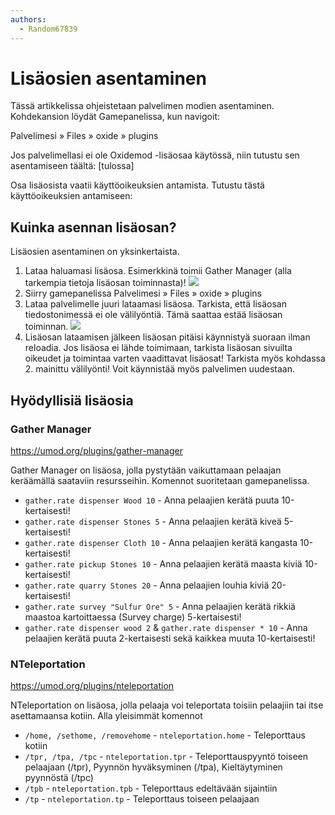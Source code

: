 ```yaml
---
authors:
  - Random67839
---
```


# Lisäosien asentaminen

Tässä artikkelissa ohjeistetaan palvelimen modien asentaminen. Kohdekansion
löydät Gamepanelissa, kun navigoit:

Palvelimesi » Files » oxide » plugins

Jos palvelimellasi ei ole Oxidemod -lisäosaa käytössä, niin tutustu sen
asentamiseen täältä: [tulossa]

Osa lisäosista vaatii käyttöoikeuksien antamista. Tutustu tästä käyttöoikeuksien
antamiseen:

## Kuinka asennan lisäosan?

Lisäosien asentaminen on yksinkertaista.

1. Lataa haluamasi lisäosa. Esimerkkinä toimii Gather Manager (alla tarkempia
   tietoja lisäosan toiminnasta)!
   ![](https://cdn.bittivirta.fi/docimg/crisp/image_6zgskq.png)
2. Siirry gamepanelissa Palvelimesi » Files » oxide » plugins
3. Lataa palvelimelle juuri lataamasi lisäosa. Tarkista, että lisäosan
   tiedostonimessä ei ole välilyöntiä. Tämä saattaa estää lisäosan toiminnan.
   ![](https://cdn.bittivirta.fi/docimg/crisp/th7pnh3cpk_1wb9fdj.png)
4. Lisäosan lataamisen jälkeen lisäosan pitäisi käynnistyä suoraan ilman
   reloadia. Jos lisäosa ei lähde toimimaan, tarkista lisäosan sivuilta oikeudet
   ja toimintaa varten vaadittavat lisäosat! Tarkista myös kohdassa 2. mainittu
   välilyönti! Voit käynnistää myös palvelimen uudestaan.

## Hyödyllisiä lisäosia

### Gather Manager

https://umod.org/plugins/gather-manager

Gather Manager on lisäosa, jolla pystytään vaikuttamaan pelaajan keräämällä
saataviin resursseihin. Komennot suoritetaan gamepanelissa.

-   `gather.rate dispenser Wood 10` - Anna pelaajien kerätä puuta
    10-kertaisesti!
-   `gather.rate dispenser Stones 5` - Anna pelaajien kerätä kiveä
    5-kertaisesti!
-   `gather.rate dispenser Cloth 10` - Anna pelaajien kerätä kangasta
    10-kertaisesti!
-   `gather.rate pickup Stones 10` - Anna pelaajien kerätä maasta kiviä
    10-kertaisesti!
-   `gather.rate quarry Stones 20` - Anna pelaajien louhia kiviä 20-kertaisesti!
-   `gather.rate survey "Sulfur Ore" 5` - Anna pelaajien kerätä rikkiä maastoa
    kartoittaessa (Survey charge) 5-kertaisesti!
-   `gather.rate dispenser wood 2` & `gather.rate dispenser * 10` - Anna
    pelaajien kerätä puuta 2-kertaisesti sekä kaikkea muuta 10-kertaisesti!

### NTeleportation

https://umod.org/plugins/nteleportation

NTeleportation on lisäosa, jolla pelaaja voi teleportata toisiin pelaajiin tai
itse asettamaansa kotiin. Alla yleisimmät komennot

-   `/home, /sethome, /removehome` - `nteleportation.home` - Teleporttaus kotiin
-   `/tpr, /tpa, /tpc` - `nteleportation.tpr` - Teleporttauspyyntö toiseen
    pelaajaan (/tpr), Pyynnön hyväksyminen (/tpa), Kieltäytyminen pyynnöstä
    (/tpc)
-   `/tpb` - `nteleportation.tpb` - Teleporttaus edeltävään sijaintiin
-   `/tp` - `nteleportation.tp` - Teleporttaus toiseen pelaajaan
